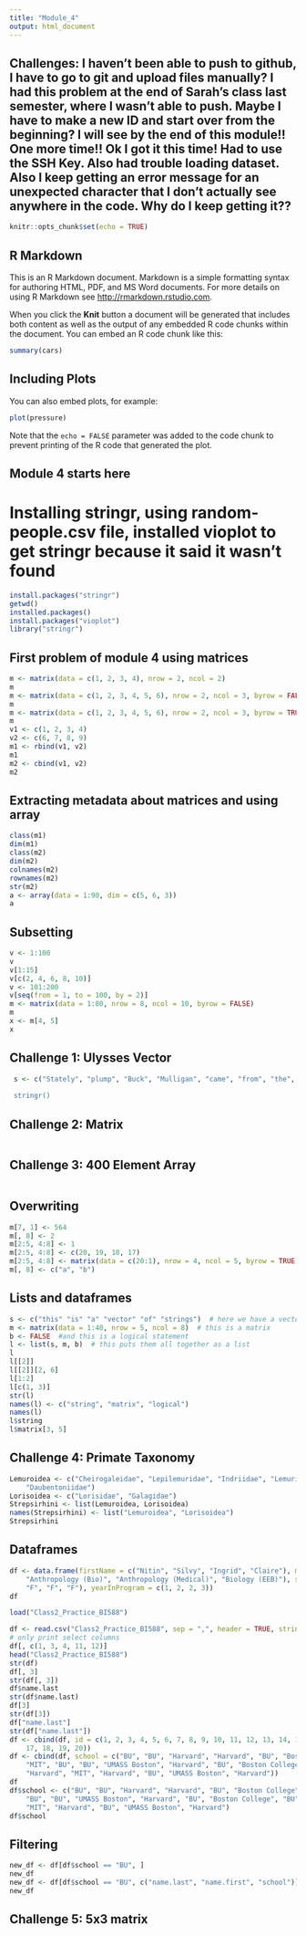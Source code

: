 ```yaml
---
title: "Module_4"
output: html_document
---
```

## Challenges: I haven't been able to push to github, I have to go to git and upload files manually? I had this problem at the end of Sarah's class last semester, where I wasn't able to push. Maybe I have to make a new ID and start over from the beginning? I will see by the end of this module!! One more time!! Ok I got it this time! Had to use the SSH Key. Also had trouble loading dataset. Also I keep getting an error message for an unexpected character that I don't actually see anywhere in the code. Why do I keep getting it??


```r
knitr::opts_chunk$set(echo = TRUE)
```

## R Markdown

This is an R Markdown document. Markdown is a simple formatting syntax for authoring HTML, PDF, and MS Word documents. For more details on using R Markdown see <http://rmarkdown.rstudio.com>.

When you click the **Knit** button a document will be generated that includes both content as well as the output of any embedded R code chunks within the document. You can embed an R code chunk like this:

```r
summary(cars)
```

## Including Plots

You can also embed plots, for example:

```r
plot(pressure)
```

Note that the `echo = FALSE` parameter was added to the code chunk to prevent printing of the R code that generated the plot.

## Module 4 starts here
# Installing stringr, using random-people.csv file, installed vioplot to get stringr because it said it wasn't found

```r
install.packages("stringr")
getwd()
installed.packages()
install.packages("vioplot")
library("stringr")


```

## First problem of module 4 using matrices
```r
m <- matrix(data = c(1, 2, 3, 4), nrow = 2, ncol = 2)
m
m <- matrix(data = c(1, 2, 3, 4, 5, 6), nrow = 2, ncol = 3, byrow = FALSE)
m
m <- matrix(data = c(1, 2, 3, 4, 5, 6), nrow = 2, ncol = 3, byrow = TRUE)
m
v1 <- c(1, 2, 3, 4)
v2 <- c(6, 7, 8, 9)
m1 <- rbind(v1, v2)
m1
m2 <- cbind(v1, v2)
m2
```
## Extracting metadata about matrices and using array
```r
class(m1)
dim(m1)
class(m2)
dim(m2)
colnames(m2)
rownames(m2)
str(m2)
a <- array(data = 1:90, dim = c(5, 6, 3))
a
```
## Subsetting
```r
v <- 1:100
v
v[1:15]
v[c(2, 4, 6, 8, 10)]
v <- 101:200
v[seq(from = 1, to = 100, by = 2)]
m <- matrix(data = 1:80, nrow = 8, ncol = 10, byrow = FALSE)
m
x <- m[4, 5]
x
```

## Challenge 1: Ulysses Vector
```r
 s <- c("Stately", "plump", "Buck", "Mulligan", "came", "from", "the", "stairhead,", "bearing", "a", "bowl", "of", "lather", "on", "which", "a", "mirror", "and", "a", "razor", "lay", "crossed”)
 
 stringr()


```

## Challenge 2: Matrix
```r
```

## Challenge 3: 400 Element Array
```r
```

## Overwriting
```r
m[7, 1] <- 564
m[, 8] <- 2
m[2:5, 4:8] <- 1
m[2:5, 4:8] <- c(20, 19, 18, 17)
m[2:5, 4:8] <- matrix(data = c(20:1), nrow = 4, ncol = 5, byrow = TRUE)
m[, 8] <- c("a", "b")
```
## Lists and dataframes
```r
s <- c("this" "is" "a" "vector" "of" "strings")  # here we have a vector
m <- matrix(data = 1:40, nrow = 5, ncol = 8)  # this is a matrix
b <- FALSE  #and this is a logical statement
l <- list(s, m, b)  # this puts them all together as a list
l
l[[2]]
l[[2]][2, 6]
l[1:2]
l[c(1, 3)]
str(l)
names(l) <- c("string", "matrix", "logical")
names(l)
l$string
l$matrix[3, 5]
```

## Challenge 4: Primate Taxonomy
```r
Lemuroidea <- c("Cheirogaleidae", "Lepilemuridae", "Indriidae", "Lemuridae",
    "Daubentoniidae")
Lorisoidea <- c("Lorisidae", "Galagidae")
Strepsirhini <- list(Lemuroidea, Lorisoidea)
names(Strepsirhini) <- list("Lemuroidea", "Lorisoidea")
Strepsirhini
```

## Dataframes
```r
df <- data.frame(firstName = c("Nitin", "Silvy", "Ingrid", "Claire"), major = c("Biology (CM)",
    "Anthropology (Bio)", "Anthropology (Medical)", "Biology (EEB)"), sex = c("M",
    "F", "F", "F"), yearInProgram = c(1, 2, 2, 3))
df

load("Class2_Practice_BI588")

df <- read.csv("Class2_Practice_BI588", sep = ",", header = TRUE, stringsAsFactors = FALSE)
# only print select columns
df[, c(1, 3, 4, 11, 12)]
head("Class2_Practice_BI588")
str(df)
df[, 3]
str(df[, 3])
df$name.last
str(df$name.last)
df[3]
str(df[3])
df["name.last"]
str(df["name.last"])
df <- cbind(df, id = c(1, 2, 3, 4, 5, 6, 7, 8, 9, 10, 11, 12, 13, 14, 15, 16,
    17, 18, 19, 20))
df <- cbind(df, school = c("BU", "BU", "Harvard", "Harvard", "BU", "Boston College",
    "MIT", "BU", "BU", "UMASS Boston", "Harvard", "BU", "Boston College", "BU",
    "Harvard", "MIT", "Harvard", "BU", "UMASS Boston", "Harvard"))
df
df$school <- c("BU", "BU", "Harvard", "Harvard", "BU", "Boston College", "MIT",
    "BU", "BU", "UMASS Boston", "Harvard", "BU", "Boston College", "BU", "Harvard",
    "MIT", "Harvard", "BU", "UMASS Boston", "Harvard")
df$school

```

## Filtering
```r
new_df <- df[df$school == "BU", ]
new_df
new_df <- df[df$school == "BU", c("name.last", "name.first", "school")]
new_df
```

## Challenge 5: 5x3 matrix
```r
```